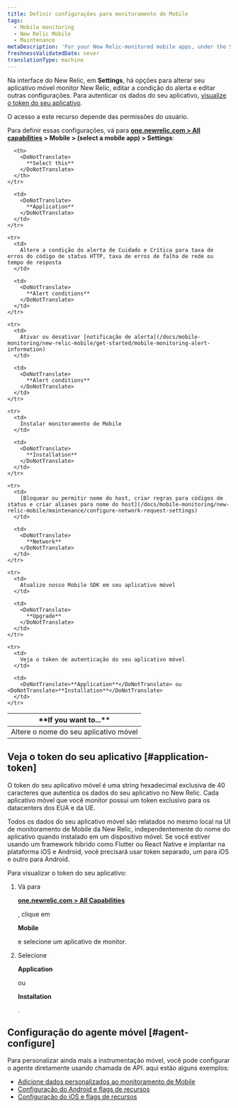 ```yaml
---
title: Definir configurações para monitoramento de Mobile
tags:
  - Mobile monitoring
  - New Relic Mobile
  - Maintenance
metaDescription: 'For your New Relic-monitored mobile apps, under the Settings tab there are options for editing various settings.'
freshnessValidatedDate: never
translationType: machine
---
```


Na interface <InlinePopover type="mobile"/>do New Relic, em <DoNotTranslate>**Settings**</DoNotTranslate>, há opções para alterar seu aplicativo móvel monitor New Relic, editar a condição do alerta e editar outras configurações. Para autenticar os dados do seu aplicativo, [visualize o token do seu aplicativo](/docs/mobile-monitoring/new-relic-mobile/maintenance/configure-settings-for-mobile-monitoring/#application-token).

<Callout variant="important">
  O acesso a este recurso depende das permissões do usuário.
</Callout>

Para definir essas configurações, vá para <DoNotTranslate>**[one.newrelic.com > All capabilities](https://one.newrelic.com/all-capabilities) > Mobile > (select a mobile app) > Settings**</DoNotTranslate>:

<table>
  <thead>
    <tr>
      <th width={350}>
        <DoNotTranslate>
          **If you want to...**
        </DoNotTranslate>
      </th>

      <th>
        <DoNotTranslate>
          **Select this**
        </DoNotTranslate>
      </th>
    </tr>
  </thead>

  <tbody>
    <tr>
      <td>
        Altere o nome do seu aplicativo móvel
      </td>

      <td>
        <DoNotTranslate>
          **Application**
        </DoNotTranslate>
      </td>
    </tr>

    <tr>
      <td>
        Altere a condição do alerta de Cuidado e Crítica para taxa de erros do código de status HTTP, taxa de erros de falha de rede ou tempo de resposta
      </td>

      <td>
        <DoNotTranslate>
          **Alert conditions**
        </DoNotTranslate>
      </td>
    </tr>

    <tr>
      <td>
        Ativar ou desativar [notificação de alerta](/docs/mobile-monitoring/new-relic-mobile/get-started/mobile-monitoring-alert-information)
      </td>

      <td>
        <DoNotTranslate>
          **Alert conditions**
        </DoNotTranslate>
      </td>
    </tr>

    <tr>
      <td>
        Instalar monitoramento de Mobile
      </td>

      <td>
        <DoNotTranslate>
          **Installation**
        </DoNotTranslate>
      </td>
    </tr>

    <tr>
      <td>
        [Bloquear ou permitir nome do host, criar regras para códigos de status e criar aliases para nome do host](/docs/mobile-monitoring/new-relic-mobile/maintenance/configure-network-request-settings)
      </td>

      <td>
        <DoNotTranslate>
          **Network**
        </DoNotTranslate>
      </td>
    </tr>

    <tr>
      <td>
        Atualize nosso Mobile SDK em seu aplicativo móvel
      </td>

      <td>
        <DoNotTranslate>
          **Upgrade**
        </DoNotTranslate>
      </td>
    </tr>

    <tr>
      <td>
        Veja o token de autenticação do seu aplicativo móvel
      </td>

      <td>
        <DoNotTranslate>**Application**</DoNotTranslate> ou <DoNotTranslate>**Installation**</DoNotTranslate>
      </td>
    </tr>
  </tbody>
</table>

## Veja o token do seu aplicativo [#application-token]

O token do seu aplicativo móvel é uma string hexadecimal exclusiva de 40 caracteres que autentica os dados do seu aplicativo no New Relic. Cada aplicativo móvel que você monitor possui um token exclusivo para os datacenters dos EUA e da UE.

Todos os dados do seu aplicativo móvel são relatados no mesmo local na UI de monitoramento de Mobile da New Relic, independentemente do nome do aplicativo quando instalado em um dispositivo móvel. Se você estiver usando um framework híbrido como Flutter ou React Native e implantar na plataforma iOS e Android, você precisará usar token separado, um para iOS e outro para Android.

Para visualizar o token do seu aplicativo:

1. Vá para

   <DoNotTranslate>**[one.newrelic.com > All Capabilities](https://one.newrelic.com/all-capabilities)**</DoNotTranslate>

   , clique em

   <DoNotTranslate>**Mobile**</DoNotTranslate>

   e selecione um aplicativo de monitor.

2. Selecione

   <DoNotTranslate>**Application**</DoNotTranslate>

   ou

   <DoNotTranslate>**Installation**</DoNotTranslate>

   .

## Configuração do agente móvel [#agent-configure]

Para personalizar ainda mais a instrumentação móvel, você pode configurar o agente diretamente usando chamada de API. aqui estão alguns exemplos:

* [Adicione dados personalizados ao monitoramento de Mobile](/docs/mobile-monitoring/new-relic-mobile/maintenance/add-custom-data-new-relic-mobile)
* [Configuração do Android e flags de recursos](/docs/mobile-monitoring/new-relic-mobile-android/install-configure/android-agent-configuration-feature-flags)
* [Configuração do iOS e flags de recursos](/docs/mobile-monitoring/new-relic-mobile-ios/api-guides/ios-agent-configuration-feature-flags)